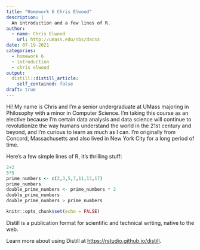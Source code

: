 ```yaml
---
title: "Homework 6 Chris Elwood"
description: |
  An introduction and a few lines of R.
author:
  - name: Chris Elwood
    url: http://umass.edu/sbs/dacss
date: 07-19-2021
categories:
  - homework 6
  - introduction
  - chris elwood
output:
  distill::distill_article:
    self_contained: false
draft: true
---
```

Hi! My name is Chris and I'm a senior undergraduate at UMass majoring in Philosophy with a minor in Computer Science. I'm taking this course as an elective because I'm certain data analysis and data science will continue to revolutionize the way humans understand the world in the 21st century and beyond, and I'm curious to learn as much as I can. I'm originally from Concord, Massachusetts and also lived in New York City for a long period of time.


Here's a few simple lines of R, it's thrilling stuff:
```r
2+2
5*5
prime_numbers <- c(2,3,5,7,11,13,17)
prime_numbers
double_prime_numbers <- prime_numbers * 2
double_prime_numbers
double_prime_numbers > prime_numbers
```


```r
knitr::opts_chunk$set(echo = FALSE)
```

Distill is a publication format for scientific and technical writing, native to the web.

Learn more about using Distill at <https://rstudio.github.io/distill>.


